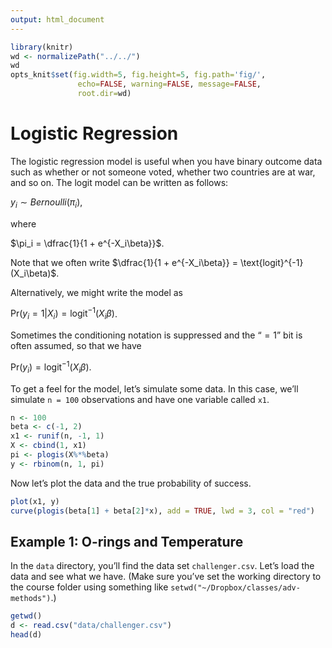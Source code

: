```yaml
---
output: html_document
---
```


```r
library(knitr)
wd <- normalizePath("../../")
wd
opts_knit$set(fig.width=5, fig.height=5, fig.path='fig/',
               echo=FALSE, warning=FALSE, message=FALSE,
               root.dir=wd)
```

Logistic Regression
========================================================

The logistic regression model is useful when you have binary outcome data such as whether or not someone voted, whether two countries are at war, and so on. The logit model can be written as follows:

$y_i \sim Bernoulli(\pi_i)$,

where

$\pi_i = \dfrac{1}{1 + e^{-X_i\beta}}$.

Note that we often write $\dfrac{1}{1 + e^{-X_i\beta}} = \text{logit}^{-1}(X_i\beta)$.

Alternatively, we might write the model as

$\text{Pr}(y_i = 1 | X_i) = \text{logit}^{-1}(X_i\beta)$.

Sometimes the conditioning notation is suppressed and the "$= 1$" bit is often assumed, so that we have

$\text{Pr}(y_i) = \text{logit}^{-1}(X_i\beta)$.


To get a feel for the model, let's simulate some data. In this case, we'll simulate `n = 100` observations and have one variable called `x1`.

```r
n <- 100
beta <- c(-1, 2)
x1 <- runif(n, -1, 1)
X <- cbind(1, x1)
pi <- plogis(X%*%beta)
y <- rbinom(n, 1, pi)
```

Now let's plot the data and the true probability of success.

```r
plot(x1, y)
curve(plogis(beta[1] + beta[2]*x), add = TRUE, lwd = 3, col = "red")
```

## Example 1: O-rings and Temperature

In the `data` directory, you'll find the data set `challenger.csv`. Let's load the data and see what we have. (Make sure you've set the working directory to the course folder using something like `setwd("~/Dropbox/classes/adv-methods")`.)

```r
getwd()
d <- read.csv("data/challenger.csv")
head(d)
```
